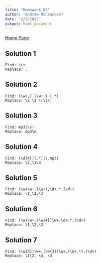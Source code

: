 ```yaml
---
title: "Homework_03"
author: "Andrew McCracken"
date: "2/2/2022"
output: html_document
---
```


[Home Page](index.html)

## Solution 1
```
Find: \t+
Replace: ,
```
## Solution 2
```
Find: (\w+,) (\w+,) (.*)
Replace: \2 \1 \(\3\)
```
## Solution 3
```
Find: mp3(\s)
Replace: mp3\n
```

## Solution 4
```
Find: (\d{4})(.*)(\.mp3)
Replace: \2_\1\3
```
## Solution 5
```
Find: (\w)\w+,(\w+),\d+.*,(\d+)
Replace: \1_\2,\3
```
## Solution 6
```
Find: (\w)\w+,(\w{4})\w+,\d+.*,(\d+)
Replace: \1_\2,\3
```
## Solution 7
```
Find: (\w{3})\w+,(\w{3})\w+,(\d+.*),(\d+)
Replace: \1\2, \4, \3
```


